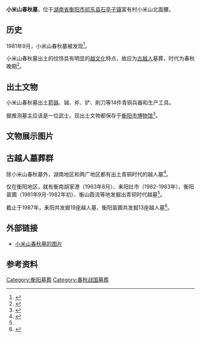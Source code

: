 '''小米山春秋墓'''，位于[[湖南省|湖南省]][[衡阳市|衡阳市]][[祁东县|祁东县]][[石亭子镇|石亭子镇]]富有村小米山北面腰。

== 历史 ==
1981年9月，小米山春秋墓被发现<ref name=":0">{{Cite book|title=《衡阳市志：1978~2008》|last=|first=|publisher=方志出版社|year=2008年|isbn=978-7-514-41224-6|location=|page=2110|pages=|chapter=第二十五编 文化}}</ref>。

小米山春秋墓出土的纹饰具有明显的[[百越|越文化]]特点，故应为[[百越|古越人]]墓葬，时代为春秋晚期<ref>{{Cite web|url=http://www.e0734.com/html/2011/0406/67651.html|title=小米山春秋墓|accessdate=2017年2月5日|author=|date=2011年4月6日|publisher=|archive-url=https://web.archive.org/web/20170207192615/http://www.e0734.com/html/2011/0406/67651.html|archive-date=2017年2月7日|dead-url=yes}}</ref>。

== 出土文物 ==
小米山春秋墓出土[[箭镞|箭镞]]、铖、斧、铲、削刀等14件青铜兵器和生产工具。

据推测墓主应该是一位武士。现出土文物都保存于[[衡阳市博物馆|衡阳市博物馆]]<ref>{{Cite web|url=http://mp.weixin.qq.com/s?src=3&timestamp=1486227985&ver=1&signature=lqFKVN3ZahrevqTQhRGhgyexGgP*N2osfXDF6yJ8PTM1DTf9tmZTTS8QoWE4eguFnVdi5wn7xUocvM9RijTG6rpoPkpKFu99QEy3OrxxxG3APmmYDLVaAz1jkg2a7xdh1Nb5XHf3LOTl1Lq-s*dFP7c1Jepruf3D4vBaOeegbJ8=|title=【牌坊墓塔】小米山春秋墓|accessdate=2017年2月5日|author=祁东宣传微信公众号|date=|publisher=}}</ref>。

== 文物展示图片 ==
{{Gallery
|title=在衡阳市博物馆展出的小米山春秋墓文物
|footer=
|width=200
|height=180
|lines=2
|File:Hengyang museum20170205-12.JPG|双翼式铜箭镞
|File:Hengyang museum20170205-14.JPG|铜削，铜凿(左，中)
|File:Hengyang museum20170205-08.JPG|铜矛（中）
}}

== 古越人墓葬群 ==
除小米山春秋墓外，湖南地区和两广地区都有出土青铜时代的越人墓<ref name=":1">{{Cite journal|title=湖南两广青铜时代越墓研究|author=李龙章|url=|journal=考古学报|issue=03期|doi=|others=|year=1995年|volume=|page=275-276|pmid=}}</ref>。

仅在衡阳地区，就有衡南胡家港（1963年8月）、耒阳灶市（1982-1983年）、衡阳苗圃（1981年9月-1982年初）、衡山霞流等地发掘出青铜时代越墓<ref name=":1" />。

截止于1987年，耒阳共发掘19座越人墓，衡阳苗圃共发掘13座越人墓<ref>{{Cite journal|title=楚人入湘的年代和湖南越楚墓葬的分辨|author=高至喜|url=http://kns.cnki.net/kns/detail/detail.aspx?QueryID=10&CurRec=1&recid=&FileName=JHKG198701015&DbName=CJFD8589&DbCode=CJFQ&yx=&pr=|journal=江汉考古|issue=01期|doi=|others=|year=1987年|volume=|page=59|pmid=}}{{dead link|date=2017年12月 |bot=InternetArchiveBot |fix-attempted=yes }}</ref>。

== 外部链接 ==
* [http://mp.weixin.qq.com/s?src=3&timestamp=1486227985&ver=1&signature=lqFKVN3ZahrevqTQhRGhgyexGgP*N2osfXDF6yJ8PTM1DTf9tmZTTS8QoWE4eguFnVdi5wn7xUocvM9RijTG6rpoPkpKFu99QEy3OrxxxG3APmmYDLVaAz1jkg2a7xdh1Nb5XHf3LOTl1Lq-s*dFP7c1Jepruf3D4vBaOeegbJ8= 小米山春秋墓的图片]

== 参考资料 ==
{{Reflist}}
[[Category:衡阳墓葬|Category:衡阳墓葬]]
[[Category:春秋战国墓葬|Category:春秋战国墓葬]]